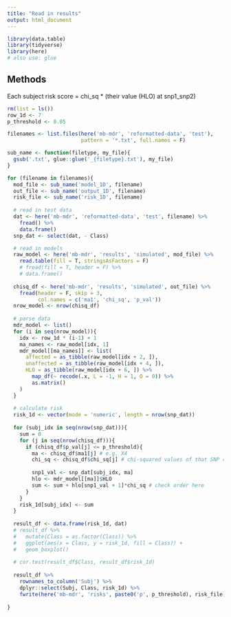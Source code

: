 ```yaml
---
title: "Read in results"
output: html_document
---
```


```r
library(data.table)
library(tidyverse)
library(here)
# also use: glue
```

## Methods
Each subject risk score = chi_sq * (their value (HLO) at snp1_snp2)

```r
rm(list = ls())
row_1d <- 7
p_threshold <- 0.05

filenames <- list.files(here('mb-mdr', 'reformatted-data', 'test'), 
                        pattern = '*.txt', full.names = F)

sub_name <- function(filetype, my_file){
  gsub('.txt', glue::glue('_{filetype}.txt'), my_file)
}

for (filename in filenames){
  mod_file <- sub_name('model_1D', filename)
  out_file <- sub_name('output_1D', filename)
  risk_file <- sub_name('risk_1D', filename)
  
  # read in test data
  dat <- here('mb-mdr', 'reformatted-data', 'test', filename) %>% 
    fread() %>% 
    data.frame()
  snp_dat <- select(dat, - Class)

  # read in models
  raw_model <- here('mb-mdr', 'results', 'simulated', mod_file) %>%
    read.table(fill = T, stringsAsFactors = F)
    # fread(fill = T, header = F) %>%
    # data.frame()
  
  chisq_df <- here('mb-mdr', 'results', 'simulated', out_file) %>%
    fread(header = F, skip = 3, 
          col.names = c('ma1', 'chi_sq', 'p_val'))
  nrow_model <- nrow(chisq_df)
  
  # parse data
  mdr_model <- list()
  for (i in seq(nrow_model)){
    idx <- row_1d * (i-1) + 1
    ma_names <- raw_model[idx, 1]
    mdr_model[[ma_names]] <- list(
      affected = as_tibble(raw_model[idx + 2, ]),
      unaffected = as_tibble(raw_model[idx + 4, ]),
      HLO = as_tibble(raw_model[idx + 6, ]) %>%
        map_df(~ recode(.x, L = -1, H = 1, O = 0)) %>%
        as.matrix()
    )
  }
  
  # calculate risk
  risk_1d <- vector(mode = 'numeric', length = nrow(snp_dat))
  
  for (subj_idx in seq(nrow(snp_dat))){
    sum = 0
    for (j in seq(nrow(chisq_df))){
      if (chisq_df$p_val[j] <= p_threshold){
        ma <- chisq_df$ma1[j] # e.g. X4
        chi_sq <- chisq_df$chi_sq[j] # chi-squared values of that SNP comb
        
        snp1_val <- snp_dat[subj_idx, ma]
        hlo <- mdr_model[[ma]]$HLO
        sum <- sum + hlo[snp1_val + 1]*chi_sq # check order here
      }
    }
    risk_1d[subj_idx] <- sum
  }
  
  result_df <- data.frame(risk_1d, dat) 
  # result_df %>%
  #   mutate(Class = as.factor(Class)) %>%
  #   ggplot(aes(x = Class, y = risk_1d, fill = Class)) +
  #   geom_boxplot()
  
  # cor.test(result_df$Class, result_df$risk_1d)
  
  result_df %>% 
    rownames_to_column('Subj') %>%
    dplyr::select(Subj, Class, risk_1d) %>%
    fwrite(here('mb-mdr', 'risks', paste0('p', p_threshold), risk_file))
  
}
```


